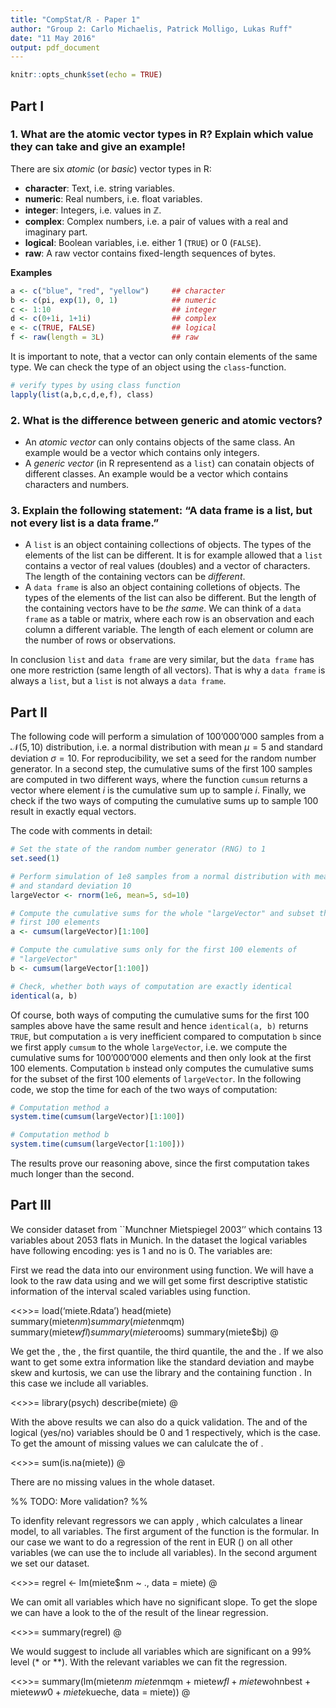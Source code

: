 ```yaml
---
title: "CompStat/R - Paper 1"
author: "Group 2: Carlo Michaelis, Patrick Molligo, Lukas Ruff"
date: "11 May 2016"
output: pdf_document
---
```


```r
knitr::opts_chunk$set(echo = TRUE)
```

## Part I

### 1. What are the atomic vector types in R? Explain which value they can take and give an example!

There are six *atomic* (or *basic*) vector types in R:

* **character**: Text, i.e. string variables.
* **numeric**: Real numbers, i.e. float variables.
* **integer**: Integers, i.e. values in  $\mathbb{Z}$.
* **complex**: Complex numbers, i.e. a pair of values with a real and imaginary part.
* **logical**: Boolean variables, i.e. either 1 (`TRUE`) or 0 (`FALSE`).
* **raw**: A raw vector contains fixed-length sequences of bytes.

**Examples**
```r
a <- c("blue", "red", "yellow")     ## character
b <- c(pi, exp(1), 0, 1)            ## numeric
c <- 1:10                           ## integer
d <- c(0+1i, 1+1i)                  ## complex
e <- c(TRUE, FALSE)                 ## logical
f <- raw(length = 3L)               ## raw
```

It is important to note, that a vector can only contain elements of the same type. We can check the type of an object using the `class`-function.

```r
# verify types by using class function
lapply(list(a,b,c,d,e,f), class)
```

### 2. What is the difference between generic and atomic vectors?

  * An *atomic vector* can only contains objects of the same class. An example would be a vector which contains only integers.
  * A *generic vector* (in R representend as a `list`) can conatain objects of different classes. An example would be a vector which contains characters and numbers.

### 3. Explain the following statement: “A data frame is a list, but not every list is a data frame.”

  * A `list` is an object containing collections of objects. The types of the elements of the list can be different. It is for example allowed that a `list` contains a vector of real values (doubles) and a vector of characters. The length of the containing vectors can be *different*.
  * A `data frame` is also an object containing colletions of objects. The types of the elements of the list can also be different. But the length of the containing vectors have to be *the same*. We can think of a `data frame` as a table or matrix, where each row is an observation and each column a different variable. The length of each element or column are the number of rows or observations.

In conclusion `list` and `data frame` are very similar, but the `data frame` has one more restriction (same length of all vectors). That is why a `data frame` is always a `list`, but a `list` is not always a `data frame`.

## Part II

The following code will perform a simulation of 100'000'000 samples from a $\mathcal{N}(5,10)$ distribution, i.e. a normal distribution with mean $\mu = 5$ and standard deviation $\sigma = 10$. For reproducibility, we set a seed for the random number generator. In a second step, the cumulative sums of the first 100 samples are computed in two different ways, where the function `cumsum` returns a vector where element $i$ is the cumulative sum up to sample $i$. Finally, we check if the two ways of computing the cumulative sums up to sample 100 result in exactly equal vectors.

The code with comments in detail:

```r
# Set the state of the random number generator (RNG) to 1
set.seed(1)

# Perform simulation of 1e8 samples from a normal distribution with mean 5
# and standard deviation 10
largeVector <- rnorm(1e6, mean=5, sd=10)

# Compute the cumulative sums for the whole "largeVector" and subset the
# first 100 elements
a <- cumsum(largeVector)[1:100]

# Compute the cumulative sums only for the first 100 elements of
# "largeVector"
b <- cumsum(largeVector[1:100])

# Check, whether both ways of computation are exactly identical
identical(a, b)
```

Of course, both ways of computing the cumulative sums for the first 100 samples above have the same result and hence `identical(a, b)` returns `TRUE`, but computation `a` is very inefficient compared to computation `b` since we first apply `cumsum` to the whole `largeVector`, i.e. we compute the cumulative sums for 100'000'000 elements and then only look at the first 100 elements. Computation `b` instead only computes the cumulative sums for the subset of the first 100 elements of `largeVector`.
In the following code, we stop the time for each of the two ways of computation:

```r
# Computation method a
system.time(cumsum(largeVector)[1:100])
```

```r
# Computation method b
system.time(cumsum(largeVector[1:100]))
```

The results prove our reasoning above, since the first computation takes much longer than the second.


## Part III


We consider dataset from ``Munchner Mietspiegel 2003'' which contains $13$ variables about $2053$ flats in Munich. In the dataset the logical variables have following encoding: \lq yes\rq\ is $1$ and \lq no\rq\ is $0$. The variables are:

\begin{itemize}
\item \textbf{nm}: rent in EUR
\item \textbf{nmqm}: rent per $m^2$ in EUR
\item \textbf{wfl}: living space in $m^2$
\item \textbf{rooms}: number of rooms
\item \textbf{bj}: year of construction
\item \textbf{bez}: district
\item \textbf{wohngut}: good residential area (yes/no)
\item \textbf{wohnbest}: good residential area (yes/no)
\item \textbf{ww0}: water heating (yes/no)
\item \textbf{zh0}: central heating (yes/no)
\item \textbf{badkach0}: tiles in bathroom (yes/no)
\item \textbf{badextra}: optional extras in bathroom (yes/no)
\item \textbf{kueche}: luxury kitchen (yes/no)
\end{itemize}

\subsection{Data import and descriptive statistics}

First we read the data into our environment using \texttt{load} function. We will have a look to the raw data using \texttt{head} and we will get some first descriptive statistic information of the interval scaled variables using \texttt{summary} function.

<<>>=
load('miete.Rdata')
head(miete)
summary(miete$nm)
summary(miete$nmqm)
summary(miete$wfl)
summary(miete$rooms)
summary(miete$bj)
@

We get the \texttt{min}, the \texttt{max}, the first quantile, the third quantile, the \texttt{mean} and the \texttt{median}. If we also want to get some extra information like the standard deviation and maybe skew and kurtosis, we can use the \texttt{psych} library and the containing function \texttt{describe}. In this case we include all variables.

<<>>=
library(psych)
describe(miete)
@

With the above results we can also do a quick validation. The \texttt{min} and \texttt{max} of the logical (yes/no) variables should be $0$ and $1$ respectively, which is the case. To get the amount of missing values we can calulcate the \texttt{sum} of \texttt{is.na()}.

<<>>=
sum(is.na(miete))
@

There are no missing values in the whole dataset.

%% TODO: More validation? %%

\subsection{Identify relevant regressors and fit regression model}

To idenfity relevant regressors we can apply \texttt{lm()}, which calculates a linear model, to all variables. The first argument of the function is the formular. In our case we want to do a regression of the rent in EUR (\texttt{miete\$nm}) on all other variables (we can use the \texttt{.} to include all variables). In the second argument we set our dataset.

<<>>=
regrel <- lm(miete$nm ~ ., data = miete)
@

We can omit all variables which have no significant slope. To get the slope we can have a look to the \texttt{summary} of the result of the linear regression.

<<>>=
summary(regrel)
@

We would suggest to include all variables which are significant on a $99\%$ level (* or **). With the relevant variables we can fit the regression.

<<>>=
summary(lm(miete$nm ~ miete$nmqm + miete$wfl + miete$wohnbest +
             miete$ww0 + miete$kueche, data = miete))
@

\subsection{Discussion of model fit and interpretation}
